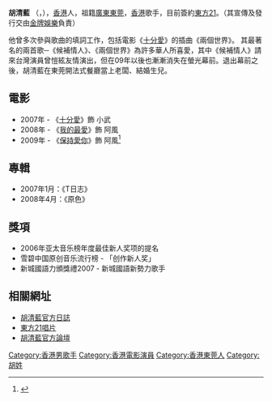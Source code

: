 {{藝人
| 姓名 = 胡清藍
| 類型 = 男歌手
| 原名 = 
| 羅馬拼音 = Wu Ching Nam
| 英文名 = Terry Wu
| 綽號 = 
| 出生日期 = {{birth date and age|1984|5|8}}
| 出生地點 = {{BHKG}}
| 籍貫 = [[廣東|廣東]][[東莞|東莞]]
| 國籍 = 
| 教育程度 = 
| 母校 =
| 宗教信仰 = 
| 演奏樂器 =
| 出道日期 = 2006年
| 活躍年代 = 2006年至2009年
| 語言 = 粵語、英語、國語
| 職業 = [[歌手|歌手]]、[[演員|演員]]
| 唱片公司 = [[東方21|東方21]]
| 經紀公司 = [[金牌娛樂|金牌娛樂]]
| 相關團體 =
}}

'''胡清藍''' （{{lang-en|Terry Wu Ching Nam}}，{{bd||1984年5月8日}}），[[香港|香港]]人，祖籍[[廣東|廣東]][[東莞|東莞]]，[[香港|香港]]歌手，目前簽約[[東方21|東方21]]。（其宣傳及發行交由[[金牌娛樂|金牌娛樂]]負責）

他曾多次參與歌曲的填詞工作，包括電影《[[十分愛|十分愛]]》的插曲《兩個世界》。
其最著名的兩首歌─《候補情人》、《兩個世界》為許多華人所喜愛，其中《候補情人》請來台灣演員曾愷絃友情演出，但在09年以後也漸漸消失在螢光幕前。退出幕前之後，胡清藍在東莞開法式餐廳當上老闆、結婚生兒。

==電影==
*2007年 - 《[[十分愛|十分愛]]》飾 小武
*2008年 - 《[[我的最愛_(電影)|我的最愛]]》飾 阿風
*2009年 - 《[[保持愛你|保持愛你]]》飾 阿風<ref>{{cite news|url=https://www.hk01.com/%E5%8D%B3%E6%99%82%E5%A8%9B%E6%A8%82/63044/%E5%A4%B1%E6%88%80%E6%97%A5-%E8%91%89%E5%BF%B5%E7%90%9B%E4%BF%82%E6%97%BA%E8%A7%92%E6%B4%BB%E5%9C%B0%E4%BA%9E%E5%80%AB-%E6%84%9B%E5%AD%97%E5%B0%BE%E9%9B%BB%E5%BD%B1%E4%BF%82mk%E7%95%8C%E9%9B%86%E9%AB%94%E5%9B%9E%E6%86%B6|title=葉念琛係旺角活地亞倫？　愛字尾電影係MK界集體回憶|publisher=香港01|date=2016-12-31|accessdate=2021-10-19|archive-date=2021-11-09|archive-url=https://web.archive.org/web/20211109030704/https://www.hk01.com/%E5%8D%B3%E6%99%82%E5%A8%9B%E6%A8%82/63044/%E5%A4%B1%E6%88%80%E6%97%A5-%E8%91%89%E5%BF%B5%E7%90%9B%E4%BF%82%E6%97%BA%E8%A7%92%E6%B4%BB%E5%9C%B0%E4%BA%9E%E5%80%AB-%E6%84%9B%E5%AD%97%E5%B0%BE%E9%9B%BB%E5%BD%B1%E4%BF%82mk%E7%95%8C%E9%9B%86%E9%AB%94%E5%9B%9E%E6%86%B6|dead-url=no}}</ref>

==專輯==
*2007年1月：《T日志》
*2008年4月：《原色》

==獎項==
* 2006年亚太音乐榜年度最佳新人奖项的提名
* 雪碧中国原创音乐流行榜 - 「创作新人奖」
* 新城國語力頒獎禮2007 - 新城國語新勢力歌手

==相關網址==
* [http://blog.sina.com.cn/huqinglan/ 胡清藍官方日誌] {{Wayback|url=http://blog.sina.com.cn/huqinglan/ |date=20200121072948 }}
* [http://www.21-east.com/ 東方21唱片] {{Wayback|url=http://www.21-east.com/ |date=20210120182606 }}
* [https://web.archive.org/web/20080922142544/http://www.terrywu.net/forum/  胡清藍官方論壇]

[[Category:香港男歌手|Category:香港男歌手]]
[[Category:香港電影演員|Category:香港電影演員]]
[[Category:香港東莞人|Category:香港東莞人]]
[[Category:胡姓|Category:胡姓]]
